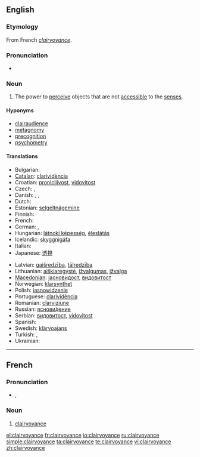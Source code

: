 ==English==
{{wikipedia}}

===Etymology===
From French ''[[#French|clairvoyance]]''.

===Pronunciation===
* {{IPA|/klɛəˈvɔɪəns/}}

===Noun===
{{en-noun|-}}

# The power to [[perceive]] objects that are not [[accessible]] to the [[sense]]s.

====Hyponyms====
* [[clairaudience]]
* [[metagnomy]]
* [[precognition]]
* [[psychometry]]

====Translations====
{{trans-top|the power to perceive objects that are not accessible to the senses}}
* Bulgarian: {{t|bg|ясновидство|n}}
* [[Catalan]]: [[clarividència]]
* Croatian: [[pronicljivost]], [[vidovitost]]
* Czech: {{t-|cs|jasnovidnost|f}}, {{t-|cs|jasnovidectví|n}}
* Danish: {{t-|da|clairvoyance|c}}, {{t-|da|klarsyn|n}}, {{t-|da|synskhed|c}}
* Dutch: {{t-|nl|helderziendheid|f}}
* Estonian: [[selgeltnägemine]]
* Finnish: {{t-|fi|selvänäköisyys}}
* French: {{t+|fr|clairvoyance|f}}
* German: {{t-|de|Hellsehen|n}}, {{t-|de|Hellseherei|f}}
* Hungarian: [[látnoki képesség]], [[éleslátás]]
* Icelandic: [[skyggnigáfa]]
* Italian: {{t-|it|chiaroveggenza|f}}
* Japanese: [[透視]]
{{trans-mid}}
* Latvian: [[gaišredzība]], [[tālredzība]]
* Lithuanian: [[aiškiaregystė]], [[įžvalgumas]], [[įžvalga]]
* [[Macedonian]]: [[јасновидост]], [[видовитост]]
* Norwegian: [[klarsynthet]]
* Polish: [[jasnowidzenie]]
* Portuguese: [[clarividência]]
* Romanian: [[clarviziune]]
* Russian: [[яснови́дение]]
* Serbian: [[видовитост]], [[vidovitost]]
* Spanish: {{t-|es|clarividencia}}
* Swedish: [[klärvoajans]]
* Turkish: {{t|tr|sağgörü}},  {{t|tr|basiret}}
* Ukrainian: {{t+|uk|ясновидіння|xs=Ukrainian}}
{{trans-bottom}}

----

==French==

===Pronunciation===
* {{IPA|/klɛʁvwajɑ̃s/|lang=fr}}, {{SAMPA|/klER.vwa.jA~s/}}

===Noun===
{{fr-noun|f}}

# [[clairvoyance#English|clairvoyance]]

[[el:clairvoyance]]
[[fr:clairvoyance]]
[[io:clairvoyance]]
[[ru:clairvoyance]]
[[simple:clairvoyance]]
[[ta:clairvoyance]]
[[te:clairvoyance]]
[[vi:clairvoyance]]
[[zh:clairvoyance]]
